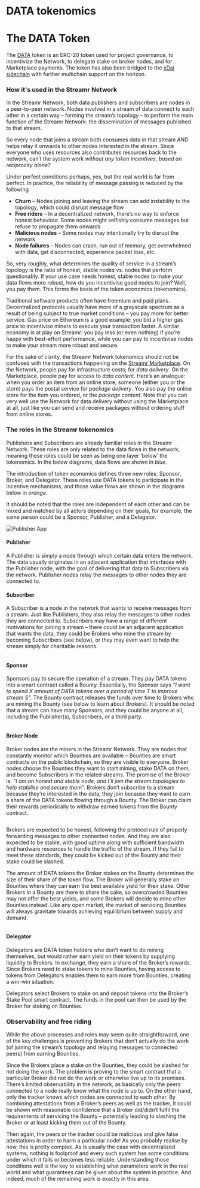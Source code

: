 # DATA tokenomics



# The DATA Token
The [DATA](https://etherscan.io/address/0x8f693ca8d21b157107184d29d398a8d082b38b76) token is an ERC-20 token used for project governance, to incentivize the Network, to delegate stake on broker nodes, and for Marketplace payments. The token has also been bridged to the <a target="_blank" rel="noopener noreferrer" href="https://www.xdaichain.com">xDai sidechain</a> with further multichain support on the horizon. 

### How it's used in the Streamr Network
In the Streamr Network, both data publishers and subscribers are nodes in a peer-to-peer network. Nodes involved in a stream of data connect to each other in a certain way – forming the stream’s topology – to perform the main function of the Streamr Network: the dissemination of messages published to that stream.

So every node that joins a stream both consumes data in that stream AND helps relay it onwards to other nodes interested in the stream. Since everyone who uses resources also contributes resources back to the network, can’t the system work *without any token incentives, based on reciprocity alone?*

Under perfect conditions perhaps, yes, but the real world is far from perfect. In practice, the reliability of message passing is reduced by the following

- **Churn** – Nodes joining and leaving the stream can add instability to the topology, which could disrupt message flow
- **Free riders** – In a decentralized network, there’s no way to enforce honest behaviour. Some nodes might selfishly consume messages but refuse to propagate them onwards
- **Malicious nodes** – Some nodes may intentionally try to disrupt the network
- **Node failures** – Nodes can crash, run out of memory, get overwhelmed with data, get disconnected, experience packet loss, etc.

So, very roughly, what determines the quality of service in a stream’s topology is the ratio of honest, stable nodes vs. nodes that perform questionably. If your use case needs honest, stable nodes to make your data flows more robust, how do you incentivise good nodes to join? Well, you pay them. This forms the basis of the token economics (tokenomics).

Traditional software products often have freemium and paid plans. Decentralized protocols usually have more of a grayscale spectrum as a result of being subject to true market conditions – you pay more for better service. Gas price on Ethereum is a good example: you bid a higher gas price to incentivise miners to execute your transaction faster. A similar economy is at play on Streamr: you pay less (or even nothing) if you’re happy with best-effort performance, while you can pay to incentivise nodes to make your stream more robust and secure.

For the sake of clarity, the Streamr Network tokenomics should not be confused with the transactions happening on the [Streamr Marketplace](https://streamr.network/marketplace). On the Network, people pay for infrastructure costs; for *data delivery*. On the Marketplace, people pay for access to *data content*. Here’s an analogue: when you order an item from an online store, someone (either you or the store) pays the postal service for *package delivery*. You also pay the online store for the item you ordered, or the *package content*. Note that you can very well use the Network for data delivery without using the Marketplace at all, just like you can send and receive packages without ordering stuff from online stores.

### The roles in the Streamr tokenomics
Publishers and Subscribers are already familiar roles in the Streamr Network. These roles are only related to the data flows in the network, meaning these roles could be seen as being one layer ‘below’ the tokenomics. In the below diagrams, data flows are shown in *blue*.

The introduction of token economics defines three new roles: Sponsor, Broker, and Delegator. These roles use DATA tokens to participate in the incentive mechanisms, and those value flows are shown in the diagrams below in *orange*.

It should be noted that the roles are independent of each other and can be mixed and matched by all actors depending on their goals, for example, the same person could be a Sponsor, Publisher, and a Delegator.

<Image
  src={PublisherApp}
  alt="Publisher App"
  figCaption="A publisher app publishes a stream, and their node relays the stream"
/>

#### Publisher
A Publisher is simply a node through which certain data enters the network. The data usually originates in an adjacent application that interfaces with the Publisher node, with the goal of delivering that data to Subscribers via the network. Publisher nodes relay the messages to other nodes they are connected to.

#### Subscriber
A Subscriber is a node in the network that wants to receive messages from a stream. Just like Publishers, they also relay the messages to other nodes they are connected to. Subscribers may have a range of different motivations for joining a stream – there could be an adjacent application that wants the data, they could be Brokers who mine the stream by becoming Subscribers (see below), or they may even want to help the stream simply for charitable reasons.

<Image
  src={Pic2}
  alt=""
  figCaption="Wanting better service for the stream, a sponsor deploys and funds a Bounty in $DATA"
/>

#### Sponsor
Sponsors pay to secure the operation of a stream. They pay DATA tokens into a smart contract called a Bounty. Essentially, the Sponsor says *“I want to spend X amount of DATA tokens over a period of time T to improve stream S”.* The Bounty contract releases the funds over time to Brokers who are mining the Bounty (see below to learn about Brokers). It should be noted that a stream can have many Sponsors, and they could be anyone at all, including the Publisher(s), Subscribers, or a third party.

<Image
  src={Pic3}
  alt=""
  figCaption="Broker nodes watching for bounties stake $DATA and join the stream overlay"
/>

#### Broker Node
Broker nodes are the miners in the Streamr Network. They are nodes that constantly monitor which Bounties are available – Bounties are smart contracts on the public blockchain, so they are visible to everyone. Broker nodes choose the Bounties they want to start mining, stake DATA on them, and become Subscribers in the related streams. The promise of the Broker is: *"I am an honest and stable node, and I’ll join the stream topologies to help stabilise and secure them".* Brokers don’t subscribe to a stream because they’re interested in the data, they join because they want to earn a share of the DATA tokens flowing through a Bounty. The Broker can claim their rewards periodically to withdraw earned tokens from the Bounty contract.

<Image
  src={Pic4}
  alt=""
  figCaption="After relaying the stream for an agreed period of time, nodes claim rewards"
/>

Brokers are expected to be honest, following the protocol rule of properly forwarding messages to other connected nodes. And they are also expected to be stable, with good uptime along with sufficient bandwidth and hardware resources to handle the traffic of the stream. If they fail to meet these standards, they could be kicked out of the Bounty and their stake could be slashed.

The amount of DATA tokens the Broker stakes on the Bounty determines the size of their share of the token flow. The Broker will generally stake on Bounties where they can earn the best available yield for their stake. Other Brokers in a Bounty are there to share the cake, so overcrowded Bounties may not offer the best yields, and some Brokers will decide to mine other Bounties instead. Like any open market, the market of servicing Bounties will always gravitate towards achieving equilibrium between supply and demand.

<Image
  src={Pic5}
  alt=""
  figCaption="Delegators can help brokers join more streams and earn yield on their stake"
/>

#### Delegator
Delegators are DATA token holders who don’t want to do mining themselves, but would rather earn yield on their tokens by supplying liquidity to Brokers. In exchange, they earn a share of the Broker’s rewards. Since Brokers need to stake tokens to mine Bounties, having access to tokens from Delegators enables them to earn more from Bounties, creating a win-win situation.

Delegators select Brokers to stake on and deposit tokens into the Broker’s Stake Pool smart contract. The funds in the pool can then be used by the Broker for staking on Bounties.

### Observability and free riding
While the above processes and roles may seem quite straightforward, one of the key challenges is preventing Brokers that don’t actually do the work (of joining the stream’s topology and relaying messages to connected peers) from earning Bounties.

Since the Brokers place a stake on the Bounties, they could be slashed for not doing the work. The problem is proving to the smart contract that a particular Broker did not do the work or otherwise live up to its promises. There’s limited observability in the network, as basically only the peers connected to a node really know what the node is up to. On the other hand, only the tracker knows which nodes are connected to each other. By combining attestations from a Broker’s peers as well as the tracker, it could be shown with reasonable confidence that a Broker did/didn’t fulfil the requirements of servicing the Bounty – potentially leading to slashing the Broker or at least kicking them out of the Bounty.

Then again, the peers or the tracker could be malicious and give false attestations in order to harm a particular node! As you probably realise by now, this is pretty complex. As is usually the case with decentralized systems, nothing is foolproof and every such system has some conditions under which it fails or becomes less reliable. Understanding those conditions well is the key to establishing what parameters work in the real world and what guarantees can be given about the system in practice. And indeed, much of the remaining work is exactly in this area.
